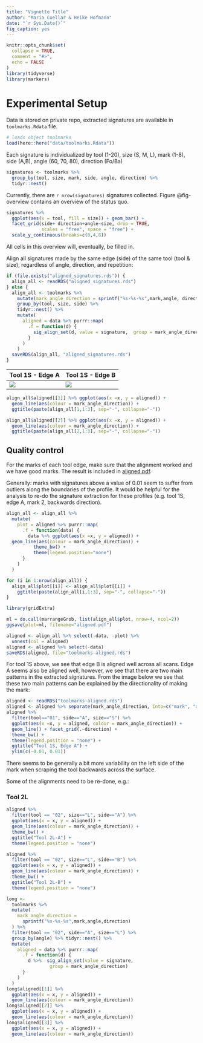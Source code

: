 ```yaml
---
title: "Vignette Title"
author: "Maria Cuellar & Heike Hofmann"
date: "`r Sys.Date()`"
fig_caption: yes
---
```


```r
knitr::opts_chunk$set(
  collapse = TRUE,
  comment = "#>",
  echo = FALSE
)
library(tidyverse)
library(markers)
```

# Experimental Setup

Data is stored on private repo, extracted signatures are available in `toolmarks.Rdata` file.

```r
# loads object toolmarks
load(here::here("data/toolmarks.Rdata"))
```

Each signature is individualized by tool (1-20), size (S, M, L), mark (1-8), side (A,B), angle (60, 70, 80), direction (Fo/Ba)

```r
signatures <- toolmarks %>% 
  group_by(tool, size, mark, side, angle, direction) %>%
  tidyr::nest()
```

Currently, there are `r nrow(signatures)` signatures collected. Figure @fig-overview contains an overview of the status quo.

```r
signatures %>% 
  ggplot(aes(x = tool, fill = size)) + geom_bar() +
  facet_grid(side+ direction+angle~size, drop = TRUE, 
             scales = "free", space = "free") +
  scale_y_continuous(breaks=c(0,4,8))
```

All cells in this overview will, eventually, be filled in.

Align all signatures made by the same edge (side) of the same tool (tool & size), regardless of angle, direction, and repetition:

```r
if (file.exists("aligned_signatures.rds")) {
  align_all <- readRDS("aligned_signatures.rds")
} else {
  align_all <- toolmarks %>%
    mutate(mark_angle_direction = sprintf("%s-%s-%s",mark,angle, direction)) %>%
    group_by(tool, size, side) %>% 
    tidyr::nest() %>%
    mutate(
      aligned = data %>% purrr::map(
        .f = function(d) {
          sig_align_set(d, value = signature,  group = mark_angle_direction)
        }
      )
    )
  saveRDS(align_all, "aligned_signatures.rds")
}
```

| Tool 1S - Edge A       | **Tool 1S - Edge B**   |
|------------------------|------------------------|
| ![](images/01-A-S.png) | ![](images/01-B-S.png) |

```r
align_all$aligned[[1]] %>% ggplot(aes(x =x, y = aligned)) + 
  geom_line(aes(colour = mark_angle_direction)) +
  ggtitle(paste(align_all[1,1:3], sep="-", collapse="-"))

align_all$aligned[[2]] %>% ggplot(aes(x =x, y = aligned)) + 
  geom_line(aes(colour = mark_angle_direction)) +
  ggtitle(paste(align_all[2,1:3], sep="-", collapse="-"))
```

## Quality control

For the marks of each tool edge, make sure that the alignment worked and we have good marks. The result is included in [aligned.pdf](aligned.pdf).

Generally: marks with signatures above a value of 0.01 seem to suffer from outliers along the boundaries of the profile. It would be helpful for the analysis to re-do  the signature extraction for these profiles (e.g. tool 1S, edge A, mark 2, backwards direction).

```r
align_all <- align_all %>% 
  mutate(
    plot = aligned %>% purrr::map(
      .f = function(data) {
        data %>% ggplot(aes(x =x, y = aligned)) + 
  geom_line(aes(colour = mark_angle_direction)) +
          theme_bw() + 
          theme(legend.position="none")
      }
    )
  )

for (i in 1:nrow(align_all)) {
  align_all$plot[[i]] <- align_all$plot[[i]] + 
    ggtitle(paste(align_all[i,1:3], sep="-", collapse="-"))
}

library(gridExtra)

ml = do.call(marrangeGrob, list(align_all$plot, nrow=4, ncol=2))
ggsave(plot=ml, filename="aligned.pdf")       

aligned <- align_all %>% select(-data, -plot) %>% 
  unnest(col = aligned)
aligned <- aligned %>% select(-data)
saveRDS(aligned, file="toolmarks-aligned.rds")
```


For tool 1S above, we see that edge B is aligned well across all scans. Edge A seems also be aligned well, however, we see that there are two main patterns in the  extracted signatures. From the image below we see that these two main patterns can be explained by the directionality of making the mark:

```r
aligned <- readRDS("toolmarks-aligned.rds")
aligned <- aligned %>% separate(mark_angle_direction, into=c("mark", "angle", "direction"), remove=FALSE)
aligned %>% 
  filter(tool=="01", side=="A", size=="S") %>%
  ggplot(aes(x =x, y = aligned, colour = mark_angle_direction)) +
  geom_line() + facet_grid(.~direction) +
  theme_bw() +
  theme(legend.position = "none") +
  ggtitle("Tool 1S, Edge A") +
  ylim(c(-0.01, 0.01))
```

There seems to be generally a bit more variability on the left side of the mark when scraping the tool backwards across the surface.

Some of the alignments need to be re-done, e.g.:

### Tool 2L

```r
aligned %>% 
  filter(tool == "02", size=="L", side=="A") %>%
  ggplot(aes(x = x, y = aligned)) +
  geom_line(aes(colour = mark_angle_direction)) +
  theme_bw() +
  ggtitle("Tool 2L-A") +
  theme(legend.position = "none")

aligned %>% 
  filter(tool == "02", size=="L", side=="B") %>%
  ggplot(aes(x = x, y = aligned)) +
  geom_line(aes(colour = mark_angle_direction)) +
  theme_bw() +
  ggtitle("Tool 2L-B") +
  theme(legend.position = "none")

```

```r
long <- 
  toolmarks %>%
  mutate(
    mark_angle_direction =
      sprintf("%s-%s-%s",mark,angle,direction)
  ) %>%
  filter(tool == "02", side=="A", size=="L") %>%
  group_by(angle) %>% tidyr::nest() %>%
  mutate(
    aligned = data %>% purrr::map(
      .f = function(d) {
        d %>%  sig_align_set(value = signature,  
                group = mark_angle_direction)
      }
    )    
  )
long$aligned[[1]] %>% 
  ggplot(aes(x = x, y = aligned)) +
  geom_line(aes(colour = mark_angle_direction))
long$aligned[[2]] %>% 
  ggplot(aes(x = x, y = aligned)) +
  geom_line(aes(colour = mark_angle_direction))
long$aligned[[3]] %>% 
  ggplot(aes(x = x, y = aligned)) +
  geom_line(aes(colour = mark_angle_direction))


```
